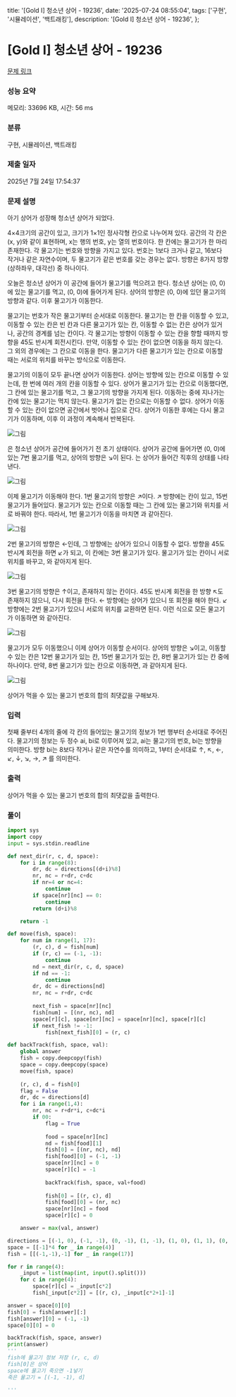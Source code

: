   title: '[Gold I] 청소년 상어 - 19236',
  date: '2025-07-24 08:55:04',
  tags: ['구현', '시뮬레이션', '백트래킹'],
  description: '[Gold I] 청소년 상어 - 19236',
};

# [Gold I] 청소년 상어 - 19236 

[문제 링크](https://www.acmicpc.net/problem/19236) 

### 성능 요약

메모리: 33696 KB, 시간: 56 ms

### 분류

구현, 시뮬레이션, 백트래킹

### 제출 일자

2025년 7월 24일 17:54:37

### 문제 설명

아기 상어가 성장해 청소년 상어가 되었다.

4×4크기의 공간이 있고, 크기가 1×1인 정사각형 칸으로 나누어져 있다. 공간의 각 칸은 (x, y)와 같이 표현하며, x는 행의 번호, y는 열의 번호이다. 한 칸에는 물고기가 한 마리 존재한다. 각 물고기는 번호와 방향을 가지고 있다. 번호는 1보다 크거나 같고, 16보다 작거나 같은 자연수이며, 두 물고기가 같은 번호를 갖는 경우는 없다. 방향은 8가지 방향(상하좌우, 대각선) 중 하나이다.

오늘은 청소년 상어가 이 공간에 들어가 물고기를 먹으려고 한다. 청소년 상어는 (0, 0)에 있는 물고기를 먹고, (0, 0)에 들어가게 된다. 상어의 방향은 (0, 0)에 있던 물고기의 방향과 같다. 이후 물고기가 이동한다.

물고기는 번호가 작은 물고기부터 순서대로 이동한다. 물고기는 한 칸을 이동할 수 있고, 이동할 수 있는 칸은 빈 칸과 다른 물고기가 있는 칸, 이동할 수 없는 칸은 상어가 있거나, 공간의 경계를 넘는 칸이다. 각 물고기는 방향이 이동할 수 있는 칸을 향할 때까지 방향을 45도 반시계 회전시킨다. 만약, 이동할 수 있는 칸이 없으면 이동을 하지 않는다. 그 외의 경우에는 그 칸으로 이동을 한다. 물고기가 다른 물고기가 있는 칸으로 이동할 때는 서로의 위치를 바꾸는 방식으로 이동한다.

물고기의 이동이 모두 끝나면 상어가 이동한다. 상어는 방향에 있는 칸으로 이동할 수 있는데, 한 번에 여러 개의 칸을 이동할 수 있다. 상어가 물고기가 있는 칸으로 이동했다면, 그 칸에 있는 물고기를 먹고, 그 물고기의 방향을 가지게 된다. 이동하는 중에 지나가는 칸에 있는 물고기는 먹지 않는다. 물고기가 없는 칸으로는 이동할 수 없다. 상어가 이동할 수 있는 칸이 없으면 공간에서 벗어나 집으로 간다. 상어가 이동한 후에는 다시 물고기가 이동하며, 이후 이 과정이 계속해서 반복된다.

![그림](https://upload.acmicpc.net/1c7c473e-5e2c-4c45-9c88-b3b7cd06a360/-/preview/)

은 청소년 상어가 공간에 들어가기 전 초기 상태이다. 상어가 공간에 들어가면 (0, 0)에 있는 7번 물고기를 먹고, 상어의 방향은 ↘이 된다. 는 상어가 들어간 직후의 상태를 나타낸다.

![그림](https://upload.acmicpc.net/8f26df12-6f68-43a3-9f6e-7416144e91dc/-/preview/)

이제 물고기가 이동해야 한다. 1번 물고기의 방향은 ↗이다. ↗ 방향에는 칸이 있고, 15번 물고기가 들어있다. 물고기가 있는 칸으로 이동할 때는 그 칸에 있는 물고기와 위치를 서로 바꿔야 한다. 따라서, 1번 물고기가 이동을 마치면 과 같아진다.

![그림](https://upload.acmicpc.net/75315b3c-ee04-4ae8-9422-5b1137f86117/-/preview/)

2번 물고기의 방향은 ←인데, 그 방향에는 상어가 있으니 이동할 수 없다. 방향을 45도 반시계 회전을 하면 ↙가 되고, 이 칸에는 3번 물고기가 있다. 물고기가 있는 칸이니 서로 위치를 바꾸고, 와 같아지게 된다.

![그림](https://upload.acmicpc.net/7be317c7-b8b5-4b83-becb-ffd8550311fb/-/preview/)

3번 물고기의 방향은 ↑이고, 존재하지 않는 칸이다. 45도 반시계 회전을 한 방향 ↖도 존재하지 않으니, 다시 회전을 한다. ← 방향에는 상어가 있으니 또 회전을 해야 한다. ↙ 방향에는 2번 물고기가 있으니 서로의 위치를 교환하면 된다. 이런 식으로 모든 물고기가 이동하면 와 같아진다.

![그림](https://upload.acmicpc.net/a58fbda0-bb64-4773-b5f9-2da0bd3f0fd2/-/preview/)

물고기가 모두 이동했으니 이제 상어가 이동할 순서이다. 상어의 방향은 ↘이고, 이동할 수 있는 칸은 12번 물고기가 있는 칸, 15번 물고기가 있는 칸, 8번 물고기가 있는 칸 중에 하나이다. 만약, 8번 물고기가 있는 칸으로 이동하면, 과 같아지게 된다.

![그림](https://upload.acmicpc.net/2431d117-fab6-4de9-8d76-2fb41d471ee7/-/crop/651x656/1,12/-/preview/)

상어가 먹을 수 있는 물고기 번호의 합의 최댓값을 구해보자.

### 입력 

 첫째 줄부터 4개의 줄에 각 칸의 들어있는 물고기의 정보가 1번 행부터 순서대로 주어진다. 물고기의 정보는 두 정수 ai, bi로 이루어져 있고, ai는 물고기의 번호, bi는 방향을 의미한다. 방향 bi는 8보다 작거나 같은 자연수를 의미하고, 1부터 순서대로 ↑, ↖, ←, ↙, ↓, ↘, →, ↗ 를 의미한다.

### 출력 

 상어가 먹을 수 있는 물고기 번호의 합의 최댓값을 출력한다.

### 풀이
```python
import sys
import copy
input = sys.stdin.readline

def next_dir(r, c, d, space):
    for i in range(8):
        dr, dc = directions[(d+i)%8]
        nr, nc = r+dr, c+dc
        if nr=4 or nc=4:
            continue
        if space[nr][nc] == 0:
            continue
        return (d+i)%8

    return -1

def move(fish, space):
    for num in range(1, 17):
        (r, c), d = fish[num]
        if (r, c) == (-1, -1):
            continue
        nd = next_dir(r, c, d, space)
        if nd == -1:
            continue
        dr, dc = directions[nd]
        nr, nc = r+dr, c+dc
        
        next_fish = space[nr][nc]
        fish[num] = [(nr, nc), nd]
        space[r][c], space[nr][nc] = space[nr][nc], space[r][c]
        if next_fish != -1:
            fish[next_fish][0] = (r, c)

def backTrack(fish, space, val):
    global answer
    fish = copy.deepcopy(fish)
    space = copy.deepcopy(space)
    move(fish, space)
    
    (r, c), d = fish[0]
    flag = False
    dr, dc = directions[d]
    for i in range(1,4):
        nr, nc = r+dr*i, c+dc*i
        if 00:
            flag = True
            
            food = space[nr][nc]
            nd = fish[food][1]
            fish[0] = [(nr, nc), nd]
            fish[food][0] = (-1, -1)
            space[nr][nc] = 0
            space[r][c] = -1
            
            backTrack(fish, space, val+food)
            
            fish[0] = [(r, c), d]
            fish[food][0] = (nr, nc)
            space[nr][nc] = food
            space[r][c] = 0

    answer = max(val, answer)

directions = [(-1, 0), (-1, -1), (0, -1), (1, -1), (1, 0), (1, 1), (0, 1), (-1, 1)]
space = [[-1]*4 for _ in range(4)]
fish = [[(-1,-1),-1] for _ in range(17)]

for r in range(4):
    _input = list(map(int, input().split()))
    for c in range(4):
        space[r][c] = _input[c*2]
        fish[_input[c*2]] = [(r, c), _input[c*2+1]-1]

answer = space[0][0]
fish[0] = fish[answer][:]
fish[answer][0] = (-1, -1)
space[0][0] = 0

backTrack(fish, space, answer)
print(answer)
'''
fish에 물고기 정보 저장 (r, c, d)
fish[0]은 상어
space에 물고기 죽으면 -1넣기
죽은 물고기 = [(-1, -1), d]

'''
```